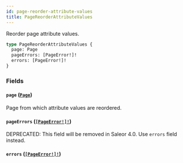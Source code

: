 ```yaml
---
id: page-reorder-attribute-values
title: PageReorderAttributeValues
---
```


Reorder page attribute values.

```graphql
type PageReorderAttributeValues {
  page: Page
  pageErrors: [PageError!]!
  errors: [PageError!]!
}
```

### Fields

#### `page` ([`Page`](/docs/developer/api-reference/objects/page))

Page from which attribute values are reordered.

#### `pageErrors` ([`[PageError!]!`](/docs/developer/api-reference/objects/page-error))

<span class="badge badge--warning">DEPRECATED: This field will be removed in Saleor 4.0. Use `errors` field instead.</span>

#### `errors` ([`[PageError!]!`](/docs/developer/api-reference/objects/page-error))
